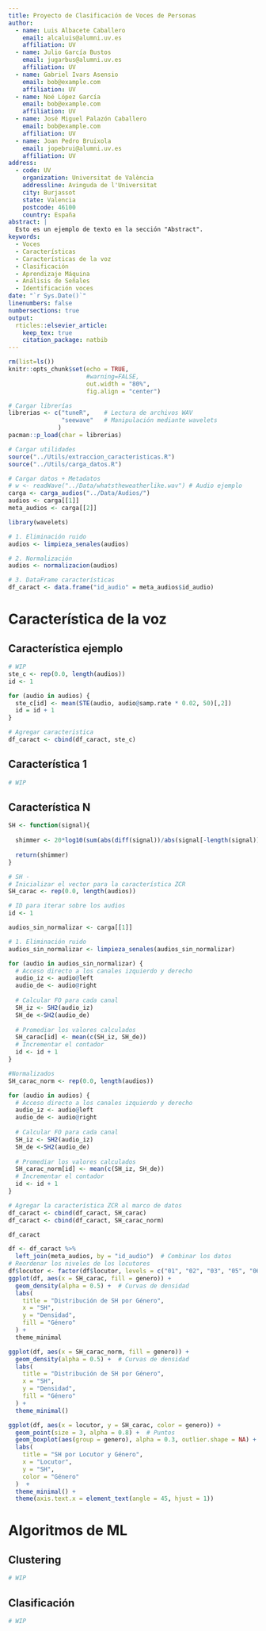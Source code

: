 ```yaml
---
title: Proyecto de Clasificación de Voces de Personas
author:
  - name: Luis Albacete Caballero
    email: alcaluis@alumni.uv.es
    affiliation: UV
  - name: Julio García Bustos
    email: jugarbus@alumni.uv.es
    affiliation: UV
  - name: Gabriel Ivars Asensio
    email: bob@example.com
    affiliation: UV
  - name: Noé López García
    email: bob@example.com
    affiliation: UV
  - name: José Miguel Palazón Caballero
    email: bob@example.com
    affiliation: UV
  - name: Joan Pedro Bruixola
    email: jopebrui@alumni.uv.es
    affiliation: UV
address:
  - code: UV
    organization: Universitat de València
    addressline: Avinguda de l'Universitat
    city: Burjassot
    state: Valencia
    postcode: 46100
    country: España
abstract: |
  Esto es un ejemplo de texto en la sección "Abstract".
keywords: 
  - Voces
  - Características
  - Características de la voz
  - Clasificación
  - Aprendizaje Máquina
  - Análisis de Señales
  - Identificación voces
date: "`r Sys.Date()`"
linenumbers: false
numbersections: true
output: 
  rticles::elsevier_article:
    keep_tex: true
    citation_package: natbib
---
```


```r
rm(list=ls())
knitr::opts_chunk$set(echo = TRUE,
                      #warning=FALSE,
                      out.width = "80%",
                      fig.align = "center")

# Cargar librerías
librerias <- c("tuneR",    # Lectura de archivos WAV
               "seewave"   # Manipulación mediante wavelets
              )
pacman::p_load(char = librerias)

# Cargar utilidades
source("../Utils/extraccion_caracteristicas.R")
source("../Utils/carga_datos.R")
```

```r
# Cargar datos + Metadatos
# w <- readWave("../Data/whatstheweatherlike.wav") # Audio ejemplo
carga <- carga_audios("../Data/Audios/")
audios <- carga[[1]]
meta_audios <- carga[[2]]

library(wavelets)

# 1. Eliminación ruido
audios <- limpieza_senales(audios)

# 2. Normalización
audios <- normalizacion(audios)

# 3. DataFrame características
df_caract <- data.frame("id_audio" = meta_audios$id_audio)
```

# Característica de la voz

## Característica ejemplo

```r
# WIP
ste_c <- rep(0.0, length(audios))
id <- 1

for (audio in audios) {
  ste_c[id] <- mean(STE(audio, audio@samp.rate * 0.02, 50)[,2])
  id = id + 1
}

# Agregar caracteristica
df_caract <- cbind(df_caract, ste_c)
```

## Característica 1

```r
# WIP
```

## Característica N

```r
SH <- function(signal){
  
  shimmer <- 20*log10(sum(abs(diff(signal))/abs(signal[-length(signal)]))/(length(signal)-1))
  
  return(shimmer)
}
```


```r
# SH - 
# Inicializar el vector para la característica ZCR
SH_carac <- rep(0.0, length(audios))

# ID para iterar sobre los audios
id <- 1

audios_sin_normalizar <- carga[[1]]

# 1. Eliminación ruido
audios_sin_normalizar <- limpieza_senales(audios_sin_normalizar)

for (audio in audios_sin_normalizar) {
  # Acceso directo a los canales izquierdo y derecho
  audio_iz <- audio@left
  audio_de <- audio@right
  
  # Calcular FO para cada canal
  SH_iz <- SH2(audio_iz)
  SH_de <-SH2(audio_de)
  
  # Promediar los valores calculados
  SH_carac[id] <- mean(c(SH_iz, SH_de))
  # Incrementar el contador
  id <- id + 1
}

#Normalizados
SH_carac_norm <- rep(0.0, length(audios))

for (audio in audios) {
  # Acceso directo a los canales izquierdo y derecho
  audio_iz <- audio@left
  audio_de <- audio@right
  
  # Calcular FO para cada canal
  SH_iz <- SH2(audio_iz)
  SH_de <-SH2(audio_de)
  
  # Promediar los valores calculados
  SH_carac_norm[id] <- mean(c(SH_iz, SH_de))
  # Incrementar el contador
  id <- id + 1
}

# Agregar la característica ZCR al marco de datos
df_caract <- cbind(df_caract, SH_carac)
df_caract <- cbind(df_caract, SH_carac_norm)
```

```r
df_caract
```

```r
df <- df_caract %>%
  left_join(meta_audios, by = "id_audio")  # Combinar los datos
# Reordenar los niveles de los locutores
df$locutor <- factor(df$locutor, levels = c("01", "02", "03", "05", "06","04" ,"07", "08", "09", "10"))
ggplot(df, aes(x = SH_carac, fill = genero)) +
  geom_density(alpha = 0.5) +  # Curvas de densidad
  labs(
    title = "Distribución de SH por Género",
    x = "SH",
    y = "Densidad",
    fill = "Género"
  ) +
  theme_minimal

ggplot(df, aes(x = SH_carac_norm, fill = genero)) +
  geom_density(alpha = 0.5) +  # Curvas de densidad
  labs(
    title = "Distribución de SH por Género",
    x = "SH",
    y = "Densidad",
    fill = "Género"
  ) +
  theme_minimal()


```


```r
ggplot(df, aes(x = locutor, y = SH_carac, color = genero)) +
  geom_point(size = 3, alpha = 0.8) +  # Puntos
  geom_boxplot(aes(group = genero), alpha = 0.3, outlier.shape = NA) +  # Boxplots por género
  labs(
    title = "SH por Locutor y Género",
    x = "Locutor",
    y = "SH",
    color = "Género"
  )  +  
  theme_minimal() +
  theme(axis.text.x = element_text(angle = 45, hjust = 1)) 
```


# Algoritmos de ML

## Clustering

```r
# WIP
```

## Clasificación

```r
# WIP
```



